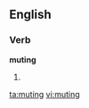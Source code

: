 
==English==

===Verb===
'''muting'''

# {{present participle of|[[mute]]}}

[[ta:muting]]
[[vi:muting]]